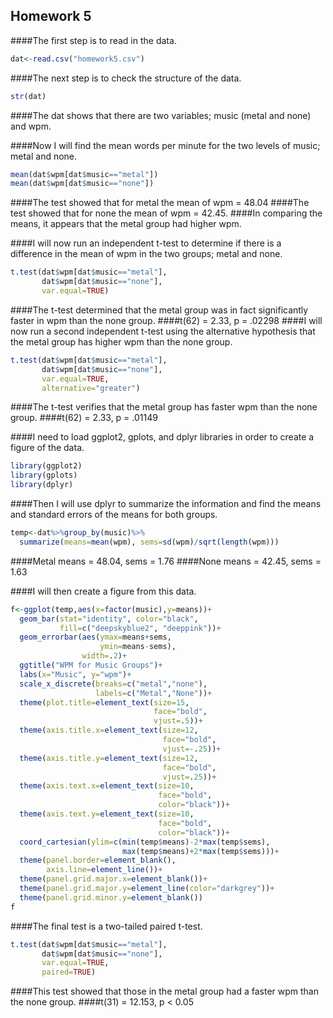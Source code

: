 ## Homework 5

<!--
Set the working directory.
No Rchunk is needed to accomplish this.
-->



<!--
Read in the homework5.csv data. For each of the following steps you
should preface your R commands with some plain English explanation.
The data are fabricated and include the number of words per minute
that people can type when listening to no music and when listening
to heavy metal.
-->
####The first step is to read in the data.
```r
dat<-read.csv("homework5.csv")
```


<!--
Check the structure of the data.
-->
####The next step is to check the structure of the data.
```r
str(dat)
```
####The dat shows that there are two variables; music (metal and none) and wpm.

<!--
Find the mean words per minute for the two groups.
-->
####Now I will find the mean words per minute for the two levels of music; metal and none.
```r
mean(dat$wpm[dat$music=="metal"])
mean(dat$wpm[dat$music=="none"])
```
####The test showed that for metal the mean of wpm = 48.04
####The test showed that for none the mean of wpm  = 42.45.
####In comparing the means, it appears that the metal group had higher wpm. 
<!--
Run an independent t-test to determine if the mean wpm for the
no music group is different from the mean wpm from heavy metal
group. Interpret the results of your analysis after you run it.
-->

####I will now run an independent t-test to determine if there is a difference in the mean of wpm in the two groups; metal and none. 
```r
t.test(dat$wpm[dat$music=="metal"],
       dat$wpm[dat$music=="none"],
       var.equal=TRUE)
```
####The t-test determined that the metal group was in fact significantly faster in wpm than the none group. 
####t(62) = 2.33, p = .02298
<!--
Run another independent t-test with the alternative hypothesis that
the heavy metal group types faster than the no music group. Interpret
the results of your analyses.
-->
####I will now run a second independent t-test using the alternative hypothesis that the metal group has higher wpm than the none group.
```r
t.test(dat$wpm[dat$music=="metal"],
       dat$wpm[dat$music=="none"],
       var.equal=TRUE,
       alternative="greater")
```
####The t-test verifies that the metal group has faster wpm than the none group. 
####t(62) = 2.33, p = .01149

<!--
Create a bar graph of the data.
-->
####I need to load ggplot2, gplots, and dplyr libraries in order to create a figure of the data.
```r
library(ggplot2)
library(gplots)
library(dplyr)
```


<!--
Conduct and interpret a two-tailed paired t-test on the data.
-->
####Then I will use dplyr to summarize the information and find the means and standard errors of the means for both groups. 
```r
temp<-dat%>%group_by(music)%>%
  summarize(means=mean(wpm), sems=sd(wpm)/sqrt(length(wpm)))
```
####Metal means = 48.04, sems = 1.76
####None means = 42.45, sems = 1.63


####I will then create a figure from this data. 
```r
f<-ggplot(temp,aes(x=factor(music),y=means))+
  geom_bar(stat="identity", color="black",
           fill=c("deepskyblue2", "deeppink"))+
  geom_errorbar(aes(ymax=means+sems,
                    ymin=means-sems),
                width=.2)+
  ggtitle("WPM for Music Groups")+
  labs(x="Music", y="wpm")+
  scale_x_discrete(breaks=c("metal","none"),
                   labels=c("Metal","None"))+
  theme(plot.title=element_text(size=15,
                                face="bold",
                                vjust=.5))+
  theme(axis.title.x=element_text(size=12,
                                  face="bold",
                                  vjust=-.25))+
  theme(axis.title.y=element_text(size=12,
                                  face="bold",
                                  vjust=.25))+
  theme(axis.text.x=element_text(size=10,
                                 face="bold",
                                 color="black"))+
  theme(axis.text.y=element_text(size=10,
                                 face="bold",
                                 color="black"))+
  coord_cartesian(ylim=c(min(temp$means)-2*max(temp$sems),
                         max(temp$means)+2*max(temp$sems)))+
  theme(panel.border=element_blank(),
        axis.line=element_line())+
  theme(panel.grid.major.x=element_blank())+
  theme(panel.grid.major.y=element_line(color="darkgrey"))+
  theme(panel.grid.minor.y=element_blank())
f
```

####The final test is a two-tailed paired t-test.
```r
t.test(dat$wpm[dat$music=="metal"],
       dat$wpm[dat$music=="none"],
       var.equal=TRUE,
       paired=TRUE)
```

####This test showed that those in the metal group had a faster wpm than the none group. 
####t(31) = 12.153, p < 0.05
